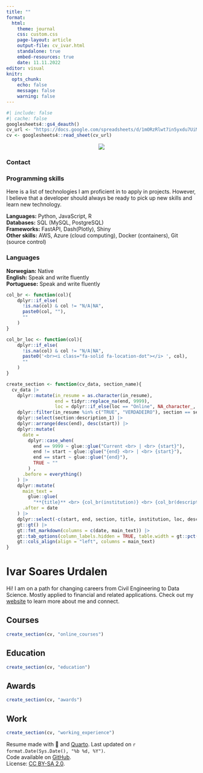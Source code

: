 ```yaml
---
title: ""
format: 
  html:
    theme: journal
    css: custom.css
    page-layout: article
    output-file: cv_ivar.html
    standalone: true
    embed-resources: true
    date: 11.11.2022
editor: visual
knitr:
  opts_chunk: 
    echo: false
    message: false
    warning: false
---
```


```r
#| include: false
#| cache: false
googlesheets4::gs4_deauth()
cv_url <- "https://docs.google.com/spreadsheets/d/1mORzRlwt7in5yxdu7UiMhEDQQJQWvuXeqcFjh_dP0Qo/edit?usp=sharing"
cv <- googlesheets4::read_sheet(cv_url)
```

<!-- Sidebar -->

<!-- :::: columns -->
<!-- ::: {.column .aside width="25%"} -->
<!-- ::: {.column-margin} -->
::: {.grid}

::: {.g-col-4}
<center>[![](profile_160.jpg)](https://www.ivarurdalen.com)</center>

</a>

### Contact
<!-- <center> -->
<span style="font-size: 1.5em;"> <a href='https://ivarurdalen.github.io' target='_blank'><i class="fa fa-home"></i></a> <a href='https://github.com/ivarurdalen' target='_blank'><i class="fa-brands fa-github"></i></a> <a href='mailto:ivar.urdalen@gmail.com'><i class="fa fa-envelope"></i></a> <a href='https://www.linkedin.com/in/ivarurdalen/' target='_blank'><i class="fa-brands fa-linkedin"></i></a>
<!-- </center> -->
</span>

<!-- ### Teaching -->

<!-- <i class="fas fa-chalkboard-teacher"></i> [`tidyverse` certified trainer by RStudio](https://education.rstudio.com/trainers/people/milz+beatriz/). <br> <i class="fas fa-chalkboard-teacher"></i> [The Carpentries instructor](https://carpentries.org/). -->

### Programming skills

Here is a list of technologies I am proficient in to apply in projects.
However, I believe that a developer should always be ready to pick up new skills and learn new technology.

**Languages:** <i class="fa-brands fa-python"></i> Python, JavaScript, R  
**Databases:** <i class="fa-solid fa-database" aria-hidden="true"></i> SQL (MySQL, PostgreSQL)  
**Frameworks:** FastAPI, Dash(Plotly), Shiny  
**Other skills:** <i class="fa-solid fa-cloud"></i> AWS, Azure (cloud computing), Docker (containers), <i class="fa-brands fa-github"></i> Git (source control)

<!-- <i class="fa-brands fa-python"></i> `Python` <br> <i class="fa-solid fa-database" aria-hidden="true"></i> `MySQL / PostgreSQL` <br> <i class="fa-solid fa-cloud"></i> `Cloud computing` <br> <i class="fa-brands fa-github"></i> `Git` <i class="fab fa-r-project"></i> `R` <br> <i class="fa fa-area-chart" aria-hidden="true"></i> `tidyverse` <br> <i class="fab fa-markdown"></i> `RMarkdown / Quarto` <br> <i class="fas fa-code-branch"></i> `Git` <br> <i class="fab fa-github"></i> `GitHub` <br> <i class="fab fa-markdown"></i> `Markdown` <br> <i class="fab fa-html5"></i> `HTML` <br> <i class="fab fa-css3-alt"></i> `CSS` <br> -->

### Languages

**Norwegian:** Native <br> **English:** Speak and write fluently <br> **Portuguese:** Speak and write fluently

<!-- ### Awards -->

<!-- <i class="far fa-star"></i> [](https://www.rstudio.com/conference/) - Diversity Scholarship. -->

<!-- <i class="far fa-star"></i> [FAPESP](https://fapesp.br/). Doctorate Scholarship - 2019-2021. -->

<!-- <i class="far fa-star"></i> [useR! 2019](https://user2019.r-project.org/) - Diversity Scholarship. -->

<!-- <i class="far fa-star"></i> [LatinR 2019](https://latin-r.com/) - Diversity Scholarship. -->

<!-- ### Software review -->

<!-- <i class="fas fa-box-open"></i> [R OpenSci](https://ropensci.org/): [reviews available here](https://github.com/beatrizmilz/ropensci_reviews#ropensci-reviews). -->

<!-- ### Software -->

<!-- <i class="fas fa-box-open"></i> [Package {dados} - Available on CRAN](https://cienciadedatos.github.io/dados/) - Co-Author. -->

<!-- <br> -->

<!-- <i class="fas fa-box-open"></i> [Package {mananciais}](https://beatrizmilz.github.io/mananciais/) - Author, maintainer. -->

:::

<!-- ::: {.column width="5%"} -->
<!-- ::: -->

<!-- ::: {.column width="70%"} -->
::: {.g-col-8}
<!-- ::: {.column-body} -->
<!-- Functions -->

```r
col_br <- function(col){
    dplyr::if_else(
      !is.na(col) & col != "N/A|NA", 
      paste0(col, ""),
      ""
    )
}

col_br_loc <- function(col){
    dplyr::if_else(
      !is.na(col) & col != "N/A|NA", 
      paste0('<br><i class="fa-solid fa-location-dot"></i> ', col),
      ""
    )
}

create_section <- function(cv_data, section_name){
  cv_data |>
    dplyr::mutate(in_resume = as.character(in_resume),
                  end = tidyr::replace_na(end, 9999),
                  loc = dplyr::if_else(loc == "Online", NA_character_, loc)) |>
    dplyr::filter(in_resume %in% c("TRUE", "VERDADEIRO"), section == section_name) |>
    dplyr::select(section:description_1) |>
    dplyr::arrange(desc(end), desc(start)) |>
    dplyr::mutate(
      date =
        dplyr::case_when(
          end == 9999 ~ glue::glue("Current <br> | <br> {start}"),
          end != start ~ glue::glue("{end} <br> | <br> {start}"),
          end == start ~ glue::glue("{end}"),
          TRUE ~ ""
        ) ,
      .before = everything()
    ) |>
    dplyr::mutate(
      main_text =
        glue::glue(
          "**{title}** <br> {col_br(institution)} <br> {col_br(description_1)} {col_br_loc(loc)}"),
      .after = date
    ) |>
    dplyr::select(-c(start, end, section, title, institution, loc, description_1)) |>
    gt::gt() |>
    gt::fmt_markdown(columns = c(date, main_text)) |> 
    gt::tab_options(column_labels.hidden = TRUE, table.width = gt::pct(100)) |> 
    gt::cols_align(align = "left", columns = main_text)
}
```

<!-- Main content -->

# Ivar Soares Urdalen

Hi! I am on a path for changing careers from Civil Engineering to Data Science. Mostly applied to financial and related applications. Check out my [website](https://ivarurdalen.github.io) to learn more about me and connect.

## <i class="fa-solid fa-chalkboard-user"></i> Courses

```r
create_section(cv, "online_courses")
```

## <i class="fa-solid fa-graduation-cap"></i> Education

```r
create_section(cv, "education")
```

## <i class="fa-solid fa-award"></i> Awards

```r
create_section(cv, "awards")
```

## <i class="fa-solid fa-suitcase"></i> Work

```r
create_section(cv, "working_experience")
```

<!-- ## <i class="fa-solid fa-person-chalkboard"></i> Selected teaching experience -->

<!-- ```{r} -->

<!-- create_section(cv, "teaching_experience") -->

<!-- ``` -->
:::

:::

<!-- footer -->

<p class="footer">

Resume made with 💜 and [Quarto](https://quarto.org/). Last updated on `r format.Date(Sys.Date(), "%b %d, %Y")`. <br> Code available on <i class="fa-brands fa-github"></i> [GitHub](https://github.com/ivarurdalen/cv/blob/main/docs/index.qmd). <br>License: [CC BY-SA 2.0](https://creativecommons.org/licenses/by-sa/2.0/).

</p>

```{=html}
<script src="https://kit.fontawesome.com/1bb720cc6f.js" crossorigin="anonymous"></script>
```
